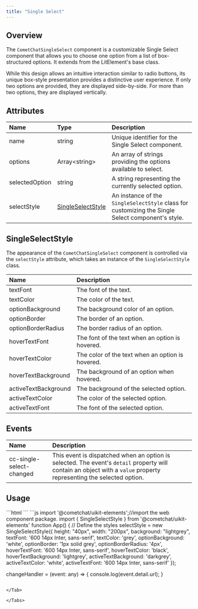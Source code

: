 ```yaml
---
title: "Single Select"
---
```


## Overview

The `CometChatSingleSelect` component is a customizable Single Select component that allows you to choose one option from a list of box-structured options. It extends from the LitElement's base class.

While this design allows an intuitive interaction similar to radio buttons, its unique box-style presentation provides a distinctive user experience. If only two options are provided, they are displayed side-by-side. For more than two options, they are displayed vertically.

## Attributes

| Name           | Type                                                                     | Description                                                                                       |
| :-------------- | :------------------------------------------------------------------------ | :------------------------------------------------------------------------------------------------- |
| name           | string                                                                   | Unique identifier for the Single Select component.                                                |
| options        | Array\<string>                                                           | An array of strings providing the options available to select.                                    |
| selectedOption | string                                                                   | A string representing the currently selected option.                                              |
| selectStyle    | [SingleSelectStyle](/ui-kit/angular/singleselect#singleselectstyle) | An instance of the `SingleSelectStyle` class for customizing the Single Select component's style. |

## SingleSelectStyle

The appearance of the `CometChatSingleSelect` component is controlled via the `selectStyle` attribute, which takes an instance of the `SingleSelectStyle` class.

| Name                 | Description                                      |
| :-------------------- | :------------------------------------------------ |
| textFont             | The font of the text.                            |
| textColor            | The color of the text.                           |
| optionBackground     | The background color of an option.               |
| optionBorder         | The border of an option.                         |
| optionBorderRadius   | The border radius of an option.                  |
| hoverTextFont        | The font of the text when an option is hovered.  |
| hoverTextColor       | The color of the text when an option is hovered. |
| hoverTextBackground  | The background of an option when hovered.        |
| activeTextBackground | The background of the selected option.           |
| activeTextColor      | The color of the selected option.                |
| activeTextFont       | The font of the selected option.                 |

## Events

| Name                     | Description                                                                                                                                                         |
| :------------------------ | :------------------------------------------------------------------------------------------------------------------------------------------------------------------- |
| cc-single-select-changed | This event is dispatched when an option is selected. The event's `detail` property will contain an object with a `value` property representing the selected option. |

## Usage

<Tabs>
<Tab title="HTML">
```html
<cometchat-single-select
  [name]="'mySingleSelect'" 
  [options]="['Option 1', 'Option 2', 'Option 3']" 
  [selectedOption]="'Option 1'"
  [selectStyle]="selectStyle"
  (cc-single-select-changed)="changeHandler($event)"
></cometchat-single-select>
```

</Tab>

<Tab title="JavaScript">
```js
import '@cometchat/uikit-elements';//import the web component package.
import { SingleSelectStyle } from '@cometchat/uikit-elements'
function App() {
  // Define the styles
selectStyle = new SingleSelectStyle({
    height: "40px",
    width: "200px",
    background: "lightgrey",
    textFont: '600 14px Inter, sans-serif',
    textColor: 'grey',
    optionBackground: 'white',
    optionBorder: '1px solid grey',
    optionBorderRadius: '4px',
    hoverTextFont: '600 14px Inter, sans-serif',
    hoverTextColor: 'black',
    hoverTextBackground: 'lightgrey',
    activeTextBackground: 'darkgrey',
    activeTextColor: 'white',
    activeTextFont: '600 14px Inter, sans-serif'
  });

changeHandler = (event: any) => {
  console.log(event.detail.url);
}
```

</Tab>

</Tabs>
